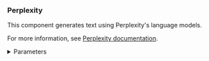 ### Perplexity

This component generates text using Perplexity's language models.

For more information, see [Perplexity documentation](https://perplexity.ai/).

<details>
<summary>Parameters</summary>

**Inputs**

| Name | Type | Description |
|------|------|-------------|
| model_name | String | The name of the Perplexity model to use. Options include various Llama 3.1 models. |
| max_output_tokens | Integer | The maximum number of tokens to generate. |
| api_key | SecretString | The Perplexity API Key for authentication. |
| temperature | Float | Controls randomness in the output. Default: 0.75. |
| top_p | Float | The maximum cumulative probability of tokens to consider when sampling (advanced). |
| n | Integer | Number of chat completions to generate for each prompt (advanced). |
| top_k | Integer | Number of top tokens to consider for top-k sampling. Must be positive (advanced). |

**Outputs**

| Name | Type | Description |
|------|------|-------------|
| model | LanguageModel | An instance of ChatPerplexity configured with the specified parameters. |

</details>